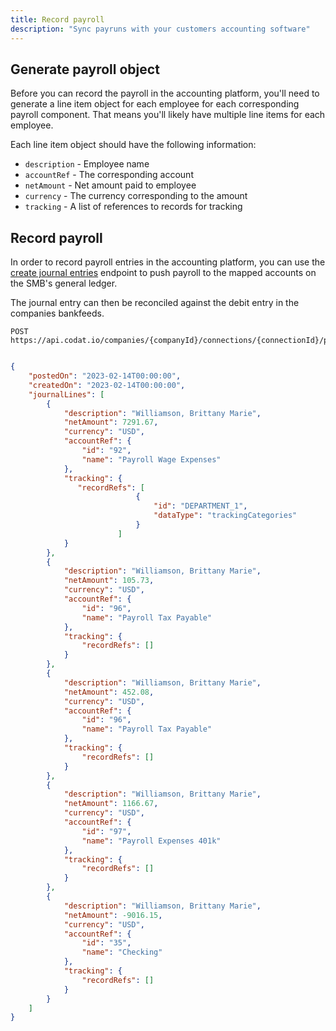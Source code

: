 ```yaml
---
title: Record payroll
description: "Sync payruns with your customers accounting software"
---
```


## Generate payroll object

Before you can record the payroll in the accounting platform, you'll need to generate a line item object for each employee for each corresponding payroll component. That means you'll likely have multiple line items for each employee.

Each line item object should have the following information:

- `description` - Employee name
- `accountRef` - The corresponding account
- `netAmount` - Net amount paid to employee
- `currency` - The currency corresponding to the amount
- `tracking` - A list of references to records for tracking

## Record payroll

In order to record payroll entries in the accounting platform, you can use the [create journal entries](/sync-for-payroll-api#/operations/create-journal-entry) endpoint to push payroll to the mapped accounts on the SMB's general ledger.

The journal entry can then be reconciled against the debit entry in the companies bankfeeds.

```http title="Create journal entries"
POST https://api.codat.io/companies/{companyId}/connections/{connectionId}/push/journalEntries
```

```json title="Example request body"

{
    "postedOn": "2023-02-14T00:00:00",
    "createdOn": "2023-02-14T00:00:00",
    "journalLines": [
        {
            "description": "Williamson, Brittany Marie",
            "netAmount": 7291.67,
            "currency": "USD",
            "accountRef": {
                "id": "92",
                "name": "Payroll Wage Expenses"
            },
            "tracking": {
               "recordRefs": [
                            {
                                "id": "DEPARTMENT_1",
                                "dataType": "trackingCategories"
                            }
                        ]
            }
        },
        {
            "description": "Williamson, Brittany Marie",
            "netAmount": 105.73,
            "currency": "USD",
            "accountRef": {
                "id": "96",
                "name": "Payroll Tax Payable"
            },
            "tracking": {
                "recordRefs": []
            }
        },
        {
            "description": "Williamson, Brittany Marie",
            "netAmount": 452.08,
            "currency": "USD",
            "accountRef": {
                "id": "96",
                "name": "Payroll Tax Payable"
            },
            "tracking": {
                "recordRefs": []
            }
        },
        {
            "description": "Williamson, Brittany Marie",
            "netAmount": 1166.67,
            "currency": "USD",
            "accountRef": {
                "id": "97",
                "name": "Payroll Expenses 401k"
            },
            "tracking": {
                "recordRefs": []
            }
        },
        {
            "description": "Williamson, Brittany Marie",
            "netAmount": -9016.15,
            "currency": "USD",
            "accountRef": {
                "id": "35",
                "name": "Checking"
            },
            "tracking": {
                "recordRefs": []
            }
        }
    ]
}


```
